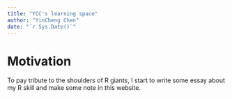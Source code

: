 ```yaml
--- 
title: "YCC's learning space"
author: "YinCheng Chen"
date: "`r Sys.Date()`"
---
```


# Motivation
To pay tribute to the shoulders of R giants, I start to write some essay about my R skill and make some note in this website. 


